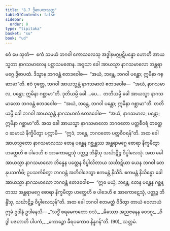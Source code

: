 ```yaml
---
title: "8.7 ဒွိဓာပထသုတ္တ"
tableOfContents: false
sidebar:
  order: 8
type: "tipitaka"
basket: "su"
book: "ud"
---
```



<DynamicBreadcrumb />

<Division number="77" book="ud">

<Paragraph number="732" book="ud">
ဧဝံ မေ သုတံ—  ဧကံ သမယံ ဘဂဝါ ကောသလေသု အဒ္ဓါနမဂ္ဂပ္ပဋိပန္နော ဟောတိ အာယသ္မတာ နာဂသမာလေန ပစ္ဆာသမဏေန. အဒ္ဒသာ ခေါ အာယသ္မာ နာဂသမာလော အန္တရာမဂ္ဂေ ဒွိဓာပထံ. ဒိသွာန ဘဂဝန္တံ ဧတဒဝေါစ—  “အယံ, ဘန္တေ, ဘဂဝါ ပန္ထော; ဣမိနာ ဂစ္ဆာမာ”တိ. ဧဝံ ဝုတ္တေ, ဘဂဝါ အာယသ္မန္တံ နာဂသမာလံ ဧတဒဝေါစ—  “အယံ, နာဂသမာလ, ပန္ထော; ဣမိနာ ဂစ္ဆာမာ”တိ.
</Paragraph>

<Paragraph number="733" book="ud">
ဒုတိယမ္ပိ ခေါ …ပေ…  တတိယမ္ပိ ခေါ အာယသ္မာ နာဂသမာလော ဘဂဝန္တံ ဧတဒဝေါစ—  “အယံ, ဘန္တေ, ဘဂဝါ ပန္ထော; ဣမိနာ ဂစ္ဆာမာ”တိ. တတိယမ္ပိ ခေါ ဘဂဝါ အာယသ္မန္တံ နာဂသမာလံ ဧတဒဝေါစ—  “အယံ, နာဂသမာလ, ပန္ထော; ဣမိနာ ဂစ္ဆာမာ”တိ. အထ ခေါ အာယသ္မာ နာဂသမာလော ဘဂဝတော ပတ္တစီဝရံ တတ္ထေဝ ဆမာယံ နိက္ခိပိတွာ ပက္ကာမိ—  “ဣဒံ, ဘန္တေ, ဘဂဝတော ပတ္တစီဝရန်”တိ.
</Paragraph>

<Paragraph number="734" book="ud">
အထ ခေါ အာယသ္မတော နာဂသမာလဿ တေန ပန္ထေန ဂစ္ဆန္တဿ အန္တရာမဂ္ဂေ စောရာ နိက္ခမိတွာ ဟတ္ထေဟိ စ ပါဒေဟိ စ အာကောဋေသုံ ပတ္တဉ္စ ဘိန္ဒိံသု သင်္ဃာဋိဉ္စ ဝိပ္ဖါလေသုံ. အထ ခေါ အာယသ္မာ နာဂသမာလော ဘိန္နေန ပတ္တေန ဝိပ္ဖါလိတာယ သင်္ဃာဋိယာ ယေန ဘဂဝါ တေနုပသင်္ကမိ; ဥပသင်္ကမိတွာ ဘဂဝန္တံ အဘိဝါဒေတွာ ဧကမန္တံ နိသီဒိ. ဧကမန္တံ နိသိန္နော ခေါ အာယသ္မာ နာဂသမာလော ဘဂဝန္တံ ဧတဒဝေါစ—  “ဣဓ မယှံ, ဘန္တေ, တေန ပန္ထေန ဂစ္ဆန္တဿ အန္တရာမဂ္ဂေ စောရာ နိက္ခမိတွာ ဟတ္ထေဟိ စ ပါဒေဟိ စ အာကောဋေသုံ, ပတ္တဉ္စ ဘိန္ဒိံသု, သင်္ဃာဋိဉ္စ ဝိပ္ဖါလေသုန်”တိ.
</Paragraph>

<Paragraph number="735" book="ud">
အထ ခေါ ဘဂဝါ ဧတမတ္ထံ ဝိဒိတွာ တာယံ ဝေလာယံ ဣမံ ဥဒါနံ ဥဒါနေသိ—
</Paragraph>

<Paragraph number="736" type="verses" book="ud">
_“သဒ္ဓိံ စရမေကတော ဝသံ,_  
_မိဿော အညဇနေန ဝေဒဂူ;_  
_ဝိဒွါ ပဇဟာတိ ပါပကံ,_  
_ကောဉ္စော ခီရပကောဝ နိန္နဂန်”တိ. (90)_  


</Paragraph>
</Division>

<Paragraph number="737" type="center" book="ud">
သတ္တမံ.
</Paragraph>